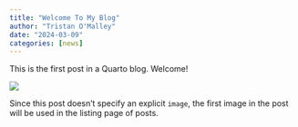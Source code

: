 ```yaml
---
title: "Welcome To My Blog"
author: "Tristan O'Malley"
date: "2024-03-09"
categories: [news]
---
```


This is the first post in a Quarto blog. Welcome!

![](thumbnail.jpg)

Since this post doesn't specify an explicit `image`, the first image in the post will be used in the listing page of posts.
